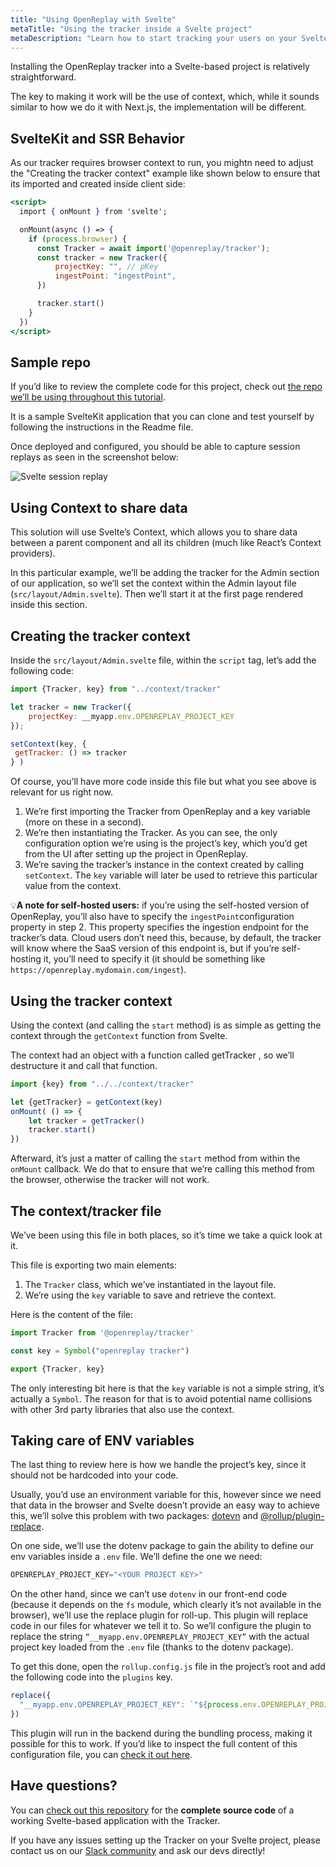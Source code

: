 ```yaml
---
title: "Using OpenReplay with Svelte"
metaTitle: "Using the tracker inside a Svelte project"
metaDescription: "Learn how to start tracking your users on your Svelte project"
---
```


Installing the OpenReplay tracker into a Svelte-based project is relatively straightforward.

The key to making it work will be the use of context, which, while it sounds similar to how we do it with Next.js, the implementation will be different.

## SvelteKit and SSR Behavior

As our tracker requires browser context to run, you mightn need to adjust the "Creating the tracker context" example like shown below to ensure that its imported and created inside client side:

```jsx
<script>
  import { onMount } from 'svelte';

  onMount(async () => {
    if (process.browser) {
      const Tracker = await import('@openreplay/tracker');
      const tracker = new Tracker({
	      projectKey: "", // pKey
	      ingestPoint: "ingestPoint",
      })

      tracker.start()
    }
  })
</script>
```

## Sample repo

If you’d like to review the complete code for this project, check out [the repo we’ll be using throughout this tutorial](https://github.com/deleteman/openreplay-svelte-example).

It is a sample SvelteKit application that you can clone and test yourself by following the instructions in the Readme file.

Once deployed and configured, you should be able to capture session replays as seen in the screenshot below:

![Svelte session replay](/images/svelte-session.png)

## Using Context to share data

This solution will use Svelte’s Context, which allows you to share data between a parent component and all its children (much like React’s Context providers).

In this particular example, we’ll be adding the tracker for the Admin section of our application, so we’ll set the context within the Admin layout file (`src/layout/Admin.svelte`). Then we’ll start it at the first page rendered inside this section.

## Creating the tracker context

Inside the `src/layout/Admin.svelte` file, within the `script` tag, let’s add the following code:

```jsx
import {Tracker, key} from "../context/tracker"

let tracker = new Tracker({
    projectKey: __myapp.env.OPENREPLAY_PROJECT_KEY
});

setContext(key, {
 getTracker: () => tracker
} )
```

Of course, you’ll have more code inside this file but what you see above is relevant for us right now.

1. We’re first importing the Tracker from OpenReplay and a key variable (more on these in a second).
2. We’re then instantiating the Tracker. As you can see, the only configuration option we’re using is the project’s key, which you’d get from the UI after setting up the project in OpenReplay.
3. We’re saving the tracker’s instance in the context created by calling `setContext`. The `key` variable will later be used to retrieve this particular value from the context.

💡**A note for self-hosted users:** if you’re using the self-hosted version of OpenReplay, you’ll also have to specify the `ingestPoint`configuration property in step 2. This property specifies the ingestion endpoint for the tracker’s data. Cloud users don’t need this, because, by default, the tracker will know where the SaaS version of this endpoint is, but if
you’re self-hosting it, you’ll need to specify it (it should be something like `https://openreplay.mydomain.com/ingest`).

## Using the tracker context

Using the context (and calling the `start` method) is as simple as getting the context through the `getContext` function from Svelte.

The  context had an object with a function called getTracker , so we’ll  destructure it and call that function.

```jsx
import {key} from "../../context/tracker"

let {getTracker} = getContext(key)
onMount( () => {
	let tracker = getTracker()
	tracker.start()
})
```

Afterward, it’s just a matter of calling the `start` method from within the `onMount` callback. We do that to ensure that we’re calling this method from the browser, otherwise the tracker will not work.

## The context/tracker file

We’ve been using this file in both places, so it’s time we take a quick look at it.

This file is exporting two main elements:

1. The `Tracker` class, which we’ve instantiated in the layout file.
2. We’re using the `key` variable to save and retrieve the context.

Here is the content of the file:

```jsx
import Tracker from '@openreplay/tracker'

const key = Symbol("openreplay tracker")

export {Tracker, key}
```

The only interesting bit here is that the `key` variable is not a simple string, it’s actually a `Symbol`. The reason for that is to avoid potential name collisions with other 3rd party libraries that also use the context.

## Taking care of ENV variables

The last thing to review here is how we handle the project’s key, since it should not be hardcoded into your code.

Usually, you’d use an environment variable for this, however since we need that data in the browser and Svelte doesn’t provide an easy way to achieve this, we’ll solve this problem with two packages: [dotevn](https://www.npmjs.com/package/dotenv) and [@rollup/plugin-replace](https://www.npmjs.com/package/@rollup/plugin-replace).

On one side, we’ll use the dotenv package to gain the ability to define our env variables inside a `.env` file. We’ll define the one we need:

```jsx
OPENREPLAY_PROJECT_KEY="<YOUR PROJECT KEY>"
```

On the other hand, since we can’t use `dotenv` in our front-end code (because it depends on the `fs` module, which clearly it’s not available in the browser), we’ll use the replace plugin for roll-up. This plugin will replace code in our files for whatever we tell it to. So we’ll configure the plugin to replace the string `“__myapp.env.OPENREPLAY_PROJECT_KEY”` with the actual project key loaded from the `.env` file (thanks to the dotenv package).

To get this done, open the `rollup.config.js` file in the project’s root and add the following code into the `plugins` key.

```jsx
replace({
  "__myapp.env.OPENREPLAY_PROJECT_KEY": `"${process.env.OPENREPLAY_PROJECT_KEY}"`
})
```

This plugin will run in the backend during the bundling process, making it possible for this to work. If you’d like to inspect the full content of this configuration file, you can [check it out here](https://github.com/deleteman/openreplay-svelte-example/blob/main/rollup.config.js).

## Have questions?

You can [check out this repository](https://github.com/deleteman/openreplay-svelte-example) for the **complete source code** of a working Svelte-based application with the Tracker.

If you have any issues setting up the Tracker on your Svelte project, please contact us on our [Slack community](https://slack.openreplay.com/) and ask our devs directly!

<GoDeeperFooter />
